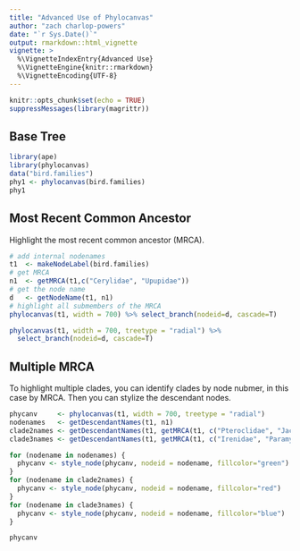 ```yaml
---
title: "Advanced Use of Phylocanvas"
author: "zach charlop-powers"
date: "`r Sys.Date()`"
output: rmarkdown::html_vignette
vignette: >
  %\VignetteIndexEntry{Advanced Use}
  %\VignetteEngine{knitr::rmarkdown}
  %\VignetteEncoding{UTF-8}
---
```


```r
knitr::opts_chunk$set(echo = TRUE)
suppressMessages(library(magrittr))
```

## Base Tree

```r
library(ape)
library(phylocanvas)
data("bird.families")
phy1 <- phylocanvas(bird.families)
phy1
```

## Most Recent Common Ancestor

Highlight the most recent common ancestor (MRCA).

```r

# add internal nodenames
t1  <- makeNodeLabel(bird.families)
# get MRCA
n1  <- getMRCA(t1,c("Cerylidae", "Upupidae"))
# get the node name
d   <- getNodeName(t1, n1)
# highlight all submembers of the MRCA
phylocanvas(t1, width = 700) %>% select_branch(nodeid=d, cascade=T)

```
```r
phylocanvas(t1, width = 700, treetype = "radial") %>% 
  select_branch(nodeid=d, cascade=T)

```

## Multiple MRCA 

To highlight multiple clades, you can identify clades by node nubmer, in this case by MRCA. Then you can stylize the descendant nodes.

```r
phycanv     <- phylocanvas(t1, width = 700, treetype = "radial") 
nodenames   <- getDescendantNames(t1, n1)
clade2names <- getDescendantNames(t1, getMRCA(t1, c("Pteroclidae", "Jacanidae")))
clade3names <- getDescendantNames(t1, getMRCA(t1, c("Irenidae", "Paramythiidae")))

for (nodename in nodenames) {
  phycanv <- style_node(phycanv, nodeid = nodename, fillcolor="green")
}
for (nodename in clade2names) {
  phycanv <- style_node(phycanv, nodeid = nodename, fillcolor="red")
}
for (nodename in clade3names) {
  phycanv <- style_node(phycanv, nodeid = nodename, fillcolor="blue")
}

phycanv


```
